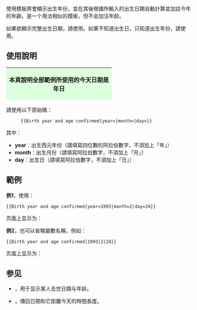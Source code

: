 <noinclude>{{template doc page viewed directly|{{tl|Birth year and age confirmed}}}}</noinclude>
使用模板{{tl|Birth year and age confirmed}}將會顯示出生年份，並在其後根據所輸入的出生日期自動計算並加註今年的年齡。{{tl|Birth date}}是一个用法相似的模板，但不会加注年龄。

如果欲顯示完整出生日期，請使用{{tl|Birth date and age}}。如果不知道出生日，只知道出生年份，請使用{{tl|Birth year and age}}。

== 使用說明 ==
{| class="plainlinksneverexpand noprint"  style="margin-top:0; width:100%; text-align:center;border:1px #ddd solid;border-radius:5px;"
|-
! style="background:#dfd;border-radius:5px;"|本頁說明全部範例所使用的今天日期是<br>
{{CURRENTYEAR}}年{{CURRENTMONTHNAME}}{{CURRENTDAY}}日
|}

請使用以下原始碼：

: <code><nowiki>{{Birth year and age confirmed|year=|month=|day=}}</nowiki></code>

其中：
* '''year'''：出生西元年份（請填寫四位數的阿拉伯數字，不須加上「年」）
* '''month'''：出生月份（請填寫阿拉伯數字，不須加上「月」）
* '''day'''：出生日（請填寫阿拉伯數字，不須加上「日」）

== 範例 ==
'''例1'''，使用：
<pre>{{Birth year and age confirmed|year=1993|month=2|day=24}}</pre>

页面上显示为：

{{Birth year and age confirmed|year=1993|month=2|day=24}}

'''例2'''，也可以省略變數名稱，例如：
<pre>{{Birth year and age confirmed|1993|2|24}}</pre>

页面上显示为：

{{Birth year and age confirmed|1993|2|24}}

== 参见 ==
* {{tl|Death date and age}}，用于显示某人去世日期与年龄。
* {{tl|Start date and age}}，傳回日期和它距離今天的時間長度。

<noinclude></noinclude>
<includeonly>
[[Category:日期计算模板|{{PAGENAME}}]]
[[Category:生卒模板|{{PAGENAME}}]]
</includeonly>